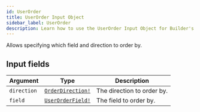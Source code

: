 ```yaml
---
id: UserOrder
title: UserOrder Input Object
sidebar_label: UserOrder
description: Learn how to use the UserOrder Input Object for Builder's API.
---
```


Allows specifying which field and direction to order by.

## Input fields

| Argument    | Type                                                    | Description                |
| ----------- | ------------------------------------------------------- | -------------------------- |
| `direction` | [`OrderDirection!`](/docs/composer/builder/api/schema/enum/OrderDirection.mdx) | The direction to order by. |
| `field`     | [`UserOrderField!`](/docs/composer/builder/api/schema/enum/UserOrderField.mdx) | The field to order by.     |
